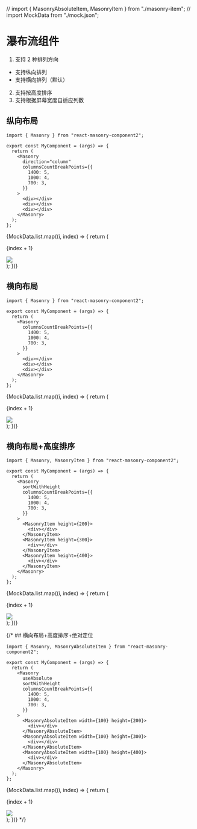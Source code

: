 // import { MasonryAbsoluteItem, MasonryItem } from "./masonry-item";
// import MockData from "./mock.json";

<Meta title="布局/Masonry 瀑布流" component={Masonry} />

# 瀑布流组件

1. 支持 2 种排列方向

- 支持纵向排列
- 支持横向排列（默认）

2. 支持按高度排序
3. 支持根据屏幕宽度自适应列数


## 纵向布局

```tsx
import { Masonry } from "react-masonry-component2";

export const MyComponent = (args) => {
  return (
    <Masonry
      direction="column"
      columnsCountBreakPoints={{
        1400: 5,
        1000: 4,
        700: 3,
      }}
    >
      <div></div>
      <div></div>
      <div></div>
    </Masonry>
  );
};
```

<Canvas>
  <Story name="纵向布局">
    <Basic
      direction="column"
      columnsCountBreakPoints={{
        1400: 5,
        1000: 4,
        700: 3,
      }}
    >
      {MockData.list.map((i, index) => {
        return (
          <div key={index}>
            <p>{index + 1}</p>
            <img src={i.img} style={{ maxWidth: "100%" }} />
          </div>
        );
      })}
    </Basic>
  </Story>
</Canvas>

## 横向布局

```tsx
import { Masonry } from "react-masonry-component2";

export const MyComponent = (args) => {
  return (
    <Masonry
      columnsCountBreakPoints={{
        1400: 5,
        1000: 4,
        700: 3,
      }}
    >
      <div></div>
      <div></div>
      <div></div>
    </Masonry>
  );
};
```

<Canvas>
  <Story name="横向布局">
    <Basic
      columnsCountBreakPoints={{
        1400: 5,
        1000: 4,
        700: 3,
      }}
    >
      {MockData.list.map((i, index) => {
        return (
          <div key={index}>
            <p>{index + 1}</p>
            <img src={i.img} style={{ maxWidth: "100%" }} />
          </div>
        );
      })}
    </Basic>
  </Story>
</Canvas>

## 横向布局+高度排序

```tsx
import { Masonry, MasonryItem } from "react-masonry-component2";

export const MyComponent = (args) => {
  return (
    <Masonry
      sortWithHeight
      columnsCountBreakPoints={{
        1400: 5,
        1000: 4,
        700: 3,
      }}
    >
      <MasonryItem height={200}>
        <div></div>
      </MasonryItem>
      <MasonryItem height={300}>
        <div></div>
      </MasonryItem>
      <MasonryItem height={400}>
        <div></div>
      </MasonryItem>
    </Masonry>
  );
};
```

<Canvas>
  <Story name="横向布局+高度排序">
    <Basic
      sortWithHeight
      columnsCountBreakPoints={{
        1400: 5,
        1000: 4,
        700: 3,
      }}
    >
      {MockData.list.map((i, index) => {
        return (
          <MasonryItem key={index} height={i.height}>
            <div>
              <p>{index + 1}</p>
              <img src={i.img} style={{ maxWidth: "100%" }} />
            </div>
          </MasonryItem>
        );
      })}
    </Basic>
  </Story>
</Canvas>

{/* ## 横向布局+高度排序+绝对定位

```tsx
import { Masonry, MasonryAbsoluteItem } from "react-masonry-component2";

export const MyComponent = (args) => {
  return (
    <Masonry
      useAbsolute
      sortWithHeight
      columnsCountBreakPoints={{
        1400: 5,
        1000: 4,
        700: 3,
      }}
    >
      <MasonryAbsoluteItem width={100} height={200}>
        <div></div>
      </MasonryAbsoluteItem>
      <MasonryAbsoluteItem width={100} height={300}>
        <div></div>
      </MasonryAbsoluteItem>
      <MasonryAbsoluteItem width={100} height={400}>
        <div></div>
      </MasonryAbsoluteItem>
    </Masonry>
  );
};
```

<Canvas>
  <Story name="横向布局+高度排序+绝对定位">
    <Basic
      useAbsolute
      sortWithHeight
      columnsCountBreakPoints={{
        1400: 5,
        1000: 4,
        700: 3,
      }}
      style={{
        margin: "40px",
      }}
    >
      {MockData.list.map((i, index) => {
        return (
          <MasonryAbsoluteItem key={index} width={i.width} height={i.height}>
            <div>
              <p>{index + 1}</p>
              <img src={i.img} style={{ maxWidth: "100%" }} />
            </div>
          </MasonryAbsoluteItem>
        );
      })}
    </Basic>
  </Story>
</Canvas> */}
